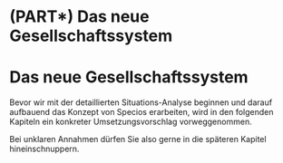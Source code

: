 # (PART\*) Das neue Gesellschaftssystem {-}

# Das neue Gesellschaftssystem {-#chap-implementation}

Bevor wir mit der detaillierten Situations-Analyse beginnen
und darauf aufbauend das Konzept von Specios erarbeiten,
wird in den folgenden Kapiteln ein konkreter Umsetzungsvorschlag vorweggenommen.

Bei unklaren Annahmen dürfen Sie also gerne in die späteren Kapitel hineinschnuppern.
